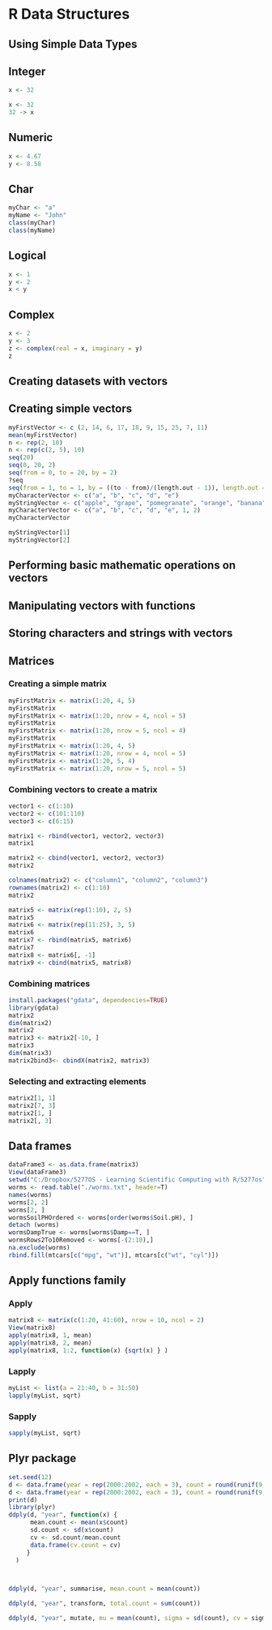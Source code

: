 # R Data Structures


## Using Simple Data Types
## Integer 

```{r}
x <- 32
```

```{r}
x <- 32
32 -> x
```

## Numeric
```{r}
x <- 4.67
y <- 8.58
```

## Char

```{r}
myChar <- "a"
myName <- "John"
class(myChar)
class(myName)
```



## Logical

```{r}
x <- 1
y <- 2
x < y
```

## Complex
```{r}
x <- 2
y <- 3
z <- complex(real = x, imaginary = y)
z
```

## Creating datasets with vectors

## Creating simple vectors
```{r}
myFirstVector <- c (2, 14, 6, 17, 18, 9, 15, 25, 7, 11)
mean(myFirstVector)
n <- rep(2, 10) 
n <- rep(c(2, 5), 10)
seq(20)
seq(0, 20, 2)
seq(from = 0, to = 20, by = 2)
?seq
seq(from = 1, to = 1, by = ((to - from)/(length.out - 1)), length.out = NULL, along.with = NULL, ...) 
myCharacterVector <- c("a", "b", "c", "d", "e")
myStringVector <- c("apple", "grape", "pomegranate", "orange", "banana")
myCharacterVector <- c("a", "b", "c", "d", "e", 1, 2)
myCharacterVector

myStringVector[1]
myStringVector[2]

```

## Performing basic mathematic operations on vectors 

## Manipulating vectors with functions

## Storing characters and strings with vectors

## Matrices

### Creating a simple matrix
```{r}
myFirstMatrix <- matrix(1:20, 4, 5)
myFirstMatrix
myFirstMatrix <- matrix(1:20, nrow = 4, ncol = 5)
myFirstMatrix
myFirstMatrix <- matrix(1:20, nrow = 5, ncol = 4)
myFirstMatrix
myFirstMatrix <- matrix(1:20, 4, 5)
myFirstMatrix <- matrix(1:20, nrow = 4, ncol = 5)
myFirstMatrix <- matrix(1:20, 5, 4)
myFirstMatrix <- matrix(1:20, nrow = 5, ncol = 5)
```

### Combining vectors to create a matrix
```{r}
vector1 <- c(1:10)
vector2 <- c(101:110)
vector3 <- c(6:15)

matrix1 <- rbind(vector1, vector2, vector3)
matrix1

matrix2 <- cbind(vector1, vector2, vector3)
matrix2

colnames(matrix2) <- c("column1", "column2", "column3")
rownames(matrix2) <- c(1:10)
matrix2

matrix5 <- matrix(rep(1:10), 2, 5)
matrix5
matrix6 <- matrix(rep(11:25), 3, 5)
matrix6
matrix7 <- rbind(matrix5, matrix6)
matrix7
matrix8 <- matrix6[, -1]
matrix9 <- cbind(matrix5, matrix8)

```


### Combining matrices
```{r}
install.packages("gdata", dependencies=TRUE)
library(gdata)
matrix2
dim(matrix2)
matrix2
matrix3 <- matrix2[-10, ]
matrix3
dim(matrix3)
matrix2bind3<- cbindX(matrix2, matrix3)
```

### Selecting and extracting elements 

```{r}
matrix2[1, 1]
matrix2[7, 3]
matrix2[1, ]
matrix2[, 3]
```

## Data frames
```{r}
dataFrame3 <- as.data.frame(matrix3)
View(dataFrame3)
setwd("C:/Dropbox/5277OS - Learning Scientific Computing with R/5277os")
worms <- read.table("./worms.txt", header=T)
names(worms)
worms[2, 2]
worms[2, ]
wormsSoilPHOrdered <- worms[order(worms$Soil.pH), ]
detach (worms)
wormsDampTrue <- worms[worms$Damp==T, ]
wormsRows2To10Removed <- worms[-(2:10),]
na.exclude(worms)
rbind.fill(mtcars[c("mpg", "wt")], mtcars[c("wt", "cyl")])
```


## Apply functions family
### Apply
```{r}
matrix8 <- matrix(c(1:20, 41:60), nrow = 10, ncol = 2)
View(matrix8)
apply(matrix8, 1, mean)
apply(matrix8, 2, mean)
apply(matrix8, 1:2, function(x) {sqrt(x) } )
```

### Lapply
```{r}
myList <- list(a = 21:40, b = 31:50)
lapply(myList, sqrt)
```


### Sapply
```{r}
sapply(myList, sqrt)
```
## Plyr package
```{r}
set.seed(12)
d <- data.frame(year = rep(2000:2002, each = 3), count = round(runif(9, 0, 20)))
d <- data.frame(year = rep(2000:2002, each = 3), count = round(runif(9, 0, 20)))
print(d)
library(plyr)
ddply(d, "year", function(x) {
      mean.count <- mean(x$count)
      sd.count <- sd(x$count)
      cv <- sd.count/mean.count
      data.frame(cv.count = cv)
     }
  )



ddply(d, "year", summarise, mean.count = mean(count))

ddply(d, "year", transform, total.count = sum(count))

ddply(d, "year", mutate, mu = mean(count), sigma = sd(count), cv = sigma/mu)
```

